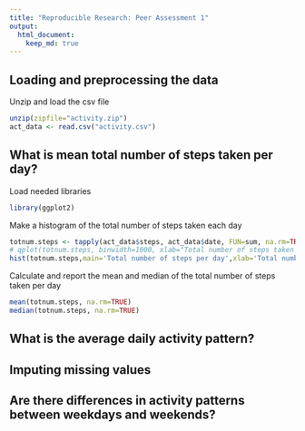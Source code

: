 ```yaml
---
title: "Reproducible Research: Peer Assessment 1"
output: 
  html_document:
    keep_md: true
---
```



## Loading and preprocessing the data

Unzip and load the csv file

``` r
unzip(zipfile="activity.zip")
act_data <- read.csv("activity.csv")
```


## What is mean total number of steps taken per day?
Load needed libraries
``` r
library(ggplot2)
```
Make a histogram of the total number of steps taken each day
``` r
totnum.steps <- tapply(act_data$steps, act_data$date, FUN=sum, na.rm=TRUE)
# qplot(totnum.steps, binwidth=1000, xlab="Total number of steps taken each day")
hist(totnum.steps,main='Total number of steps per day',xlab='Total number of steps per day',col='blue')
```

Calculate and report the mean and median of the total number of steps taken per day
``` r
mean(totnum.steps, na.rm=TRUE)
median(totnum.steps, na.rm=TRUE)
```


## What is the average daily activity pattern?



## Imputing missing values



## Are there differences in activity patterns between weekdays and weekends?
